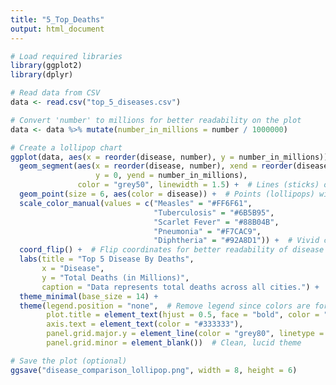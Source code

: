```yaml
---
title: "5_Top_Deaths"
output: html_document
---
```


```r

# Load required libraries
library(ggplot2)
library(dplyr)

# Read data from CSV
data <- read.csv("top_5_diseases.csv")

# Convert 'number' to millions for better readability on the plot
data <- data %>% mutate(number_in_millions = number / 1000000)

# Create a lollipop chart
ggplot(data, aes(x = reorder(disease, number), y = number_in_millions)) +
  geom_segment(aes(x = reorder(disease, number), xend = reorder(disease, number), 
                   y = 0, yend = number_in_millions), 
               color = "grey50", linewidth = 1.5) +  # Lines (sticks) of the lollipop
  geom_point(size = 6, aes(color = disease)) +  # Points (lollipops) with vivid colors
  scale_color_manual(values = c("Measles" = "#FF6F61", 
                                "Tuberculosis" = "#6B5B95", 
                                "Scarlet Fever" = "#88B04B", 
                                "Pneumonia" = "#F7CAC9", 
                                "Diphtheria" = "#92A8D1")) +  # Vivid color palette
  coord_flip() +  # Flip coordinates for better readability of disease names
  labs(title = "Top 5 Disease By Deaths",
       x = "Disease",
       y = "Total Deaths (in Millions)",
       caption = "Data represents total deaths across all cities.") +
  theme_minimal(base_size = 14) +
  theme(legend.position = "none",  # Remove legend since colors are for aesthetics
        plot.title = element_text(hjust = 0.5, face = "bold", color = "#333333"),
        axis.text = element_text(color = "#333333"),
        panel.grid.major.y = element_line(color = "grey80", linetype = "dashed"),
        panel.grid.minor = element_blank())  # Clean, lucid theme

# Save the plot (optional)
ggsave("disease_comparison_lollipop.png", width = 8, height = 6)
```
